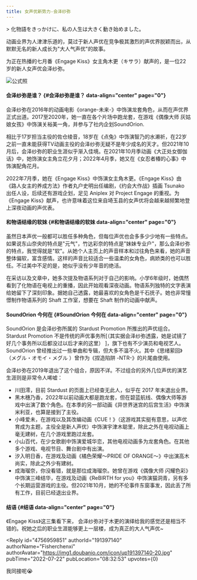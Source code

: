 ```yaml
---
title: 女声优新势力-会泽纱弥
---
```



<Forum groupName="动画番剧" groupUrl="https://www.douban.com/group/596353/" archivedAt="2025-05-16T14:10:53.726Z">
  <Post
    id="271308925"
    title="女声优新势力-会泽纱弥"
    url="https://www.douban.com/group/topic/271308925/?_spm_id=MTkxMzk3MTQw"
    pubTime="2022-07-22"
    highlightUserId="191397140"
  >
> 化物語をきっかけに、私の人生は大きく動き始めました。

动画业界为人津津乐道的，莫过于新人声优在竞争极其激烈的声优界脱颖而出，从默默无名的新人成长为"大人气声优"的故事。

为正在热播的七月番《Engage
Kiss》女主角木更（キサラ）献声的，是一位22岁的新人女声优会泽纱弥。

![公式照](https://img1.doubanio.com/view/group_topic/l/public/p560807788.webp)

#### 会泽纱弥是谁？ \{#会泽纱弥是谁？ data-align="center" page="0"\}

会泽纱弥在2016年的动画电影《orange-未来-》中饰演龙套角色，从而在声优界正式出道。2017至2020年，她一直在各个片场中跑龙套，在游戏《偶像大师
灰姑娘女孩》中饰演关裕美一角，并参与了社内企划SoundOrion.

相比于17岁担当主役的佐仓绫音，18岁在《点兔》中饰演智乃的水濑祈，在22岁之前一直未能获得TV动画主役的会泽纱弥无疑不是年少成名的天才。但2021年10月后，会泽纱弥的职业生涯似乎渐入佳境。在2021年10月季动画《大正处女御伽话》中，她饰演女主角立花夕月；2022年4月季，她又在《女忍者椿的心事》中饰演配角花月。

2022年7月季，她在《Engage Kiss》中饰演女主角木更。《Engage
Kiss》由《路人女主的养成方法》作者丸户史明出任编剧，《约会大作战》插画
Tsunako 出任人设，后续还有游戏企划，足见 Aniplex 对 Project Engage
的重视。为《Engage
Kiss》献声，也许意味着这位来自埼玉县的女声优将会越来越频繁地登上深夜动画的声优表。

#### 和物语结缘的软妹 \{#和物语结缘的软妹 data-align="center" page="0"\}

虽然日本声优一般都可以胜任多种角色，但每位声优也会多多少少地有一些特点。如果说东山奈央的特点是"元气"，竹达彩奈的特点是"妹妹专业户"，那么会泽纱弥的特点，我觉得就是"软"。从她个人主页上的声音样本和过往角色来看，她的声音整体偏软，富含感情。这样的声音比较适合一些温柔的女角色，病娇类的也可以胜任。不过美中不足的是，她似乎没有少年音的绝活。

在采访以及文章中，她多次提及物语系列对于自己的影响。小学6年级时，她偶然看到了化物语在电视上的重播，因此开始观看深夜动画。物语系列独特的文字表演给她留下了深刻印象。据她自己透露，她最喜欢的女角色是千石抚子。她也非常憧憬制作物语系列的
Shaft 工作室，想要在 Shaft 制作的动画中献声。

#### SoundOrion 今何在 \{#SoundOrion 今何在 data-align="center" page="0"\}

SoundOrion 是会泽纱弥所属的 Stardust Promotion
所推出的声优组合。Stardust Promotion
不是传统的声优事务所[（其实据会泽纱弥透露，她是试镜了好几个事务所以后都没过以后才来的这里）
]，旗下也有不少演员和电视艺人。SoundOrion
曾经推出过一些单曲和专辑，但大多不温不火。其中《思绪萦回》（メグル・オモイ・メグル
）曾作为《捏造陷阱 -NTR-》的片尾曲使用。

会泽纱弥在2019年退出了这个组合，原因不详。不过组合的另外几位声优的演艺生涯则是非常令人唏嘘：

-   川田澪，目前 Stardust 的页面上已经查无此人，似乎在 2017
    年末退出业界。
-   黑木穗乃香，2022年以前动画大都是跑龙套，但在碧蓝航线、偶像大师等游戏中出演了数个角色。在本季的另一部动画《异世界迷宫的后宫生活》中饰演米利亚，也算是接到了主役。
-   小峰爱未，在游戏以及其改编动画《CUE！》（这游戏其实挺有意思，以声优育成为主题，主役全是新人声优）中饰演宇津木聪里，除此之外在电视动画上毫无建树，在几个游戏里跑过龙套。
-   小山百代，在少女歌剧中饰演爱城华恋，其他电视动画多为龙套角色。在其他多个游戏、电视节目、舞台剧中有出演。
-   汐入明日香，在游戏及动画《橘色荣耀～PRIDE OF
    ORANGE～》中出演高木尚实，除此之外少有建树。
-   成海瑠奈，你没看错，就是那位成海瑠奈。她曾在游戏《偶像大师
    闪耀色彩》中饰演三峰结华，在游戏及动画《ReBIRTH for
    you》中饰演猫洞青，另有多个长期运营游戏的主役。但2021年10月，她的不伦事件东窗事发，因此丢了所有工作，目前已经退出业界。

#### 结语 \{#结语 data-align="center" page="0"\}

《Engage Kiss》这三集看下来，
会泽纱弥对于木更的演绎给我的感觉还是相当不错的。祝她之后的职业生涯能够更上一层楼，成为真正的大人气声优\~

<Reply
  id="4756959851"
  authorId="191397140"
  authorName="Fisherchenxi"
  authorAvatar="https://img1.doubanio.com/icon/up191397140-20.jpg"
  pubTime="2022-07-22"
  pubLocation="08:32:53"
  upvotes={0}
>
我同接呢😭
</Reply>
  </Post>
</Forum>

